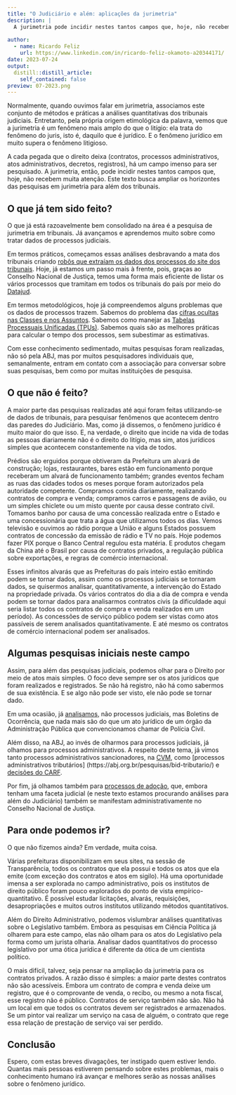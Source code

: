 ```yaml
---
title: "O Judiciário e além: aplicações da jurimetria"
description: |
  A jurimetria pode incidir nestes tantos campos que, hoje, não recebem muita atenção. Este texto busca ampliar os horizontes das pesquisas em jurimetria para além dos tribunais.
  
author:
  - name: Ricardo Feliz
    url: https://www.linkedin.com/in/ricardo-feliz-okamoto-a20344171/
date: 2023-07-24
output:
  distill::distill_article:
    self_contained: false
preview: 07-2023.png
---
```


Normalmente, quando ouvimos falar em jurimetria, associamos este conjunto de
métodos e práticas a análises quantitativas dos tribunais judiciais. Entretanto,
pela própria origem etimológica da palavra, vemos que a jurimetria é um fenômeno
mais amplo do que o litígio: ela trata do fenômeno do juris, isto é, daquilo que
é jurídico. E o fenômeno jurídico em muito supera o fenômeno litigioso. 

A cada pegada que o direito deixa (contratos, processos administrativos, atos
administrativos, decretos, registros), há um campo imenso para ser pesquisado. A
jurimetria, então, pode incidir nestes tantos campos que, hoje, não recebem
muita atenção. Este texto busca ampliar os horizontes das pesquisas em
jurimetria para além dos tribunais. 

## O que já tem sido feito?

O que já está razoavelmente bem consolidado na área é a pesquisa de jurimetria
em tribunais. Já avançamos e aprendemos muito sobre como tratar dados de
processos judiciais. 

Em termos práticos, começamos essas análises desbravando a mata dos tribunais
criando [robôs que extraíam os dados dos processos do site dos
tribunais](https://github.com/jjesusfilho/tjsp). Hoje, já estamos um passo mais
à frente, pois, graças ao Conselho Nacional de Justiça, temos uma forma mais
eficiente de listar os vários processos que tramitam em todos os tribunais do
país por meio do [Datajud](https://www.cnj.jus.br/sistemas/datajud/).  

Em termos metodológicos, hoje já compreendemos alguns problemas que os dados de
processos trazem. Sabemos do problema das [cifras ocultas nas Classes e nos
Assuntos](https://lab.abj.org.br/posts/2020-12-07-cifra-oculta/). Sabemos como
manejar as [Tabelas Processuais Unificadas
(TPUs)](https://github.com/abjur/tpur). Sabemos quais são as melhores práticas
para calcular o tempo dos processos, sem subestimar as estimativas. 

Com esse conhecimento sedimentado, muitas pesquisas foram realizadas, não só
pela ABJ, mas por muitos pesquisadores individuais que, semanalmente, entram em
contato com a associação para conversar sobre suas pesquisas, bem como por
muitas instituições de pesquisa. 

## O que não é feito?

A maior parte das pesquisas realizadas até aqui foram feitas utilizando-se de
dados de tribunais, para pesquisar fenômenos que acontecem dentro das paredes do
Judiciário. Mas, como já dissemos, o fenômeno jurídico é muito maior do que
isso. E, na verdade, o direito que incide na vida de todas as pessoas
diariamente não é o direito do litígio, mas sim, atos jurídicos simples que
acontecem constantemente na vida de todos. 

Prédios são erguidos porque obtiveram da Prefeitura um alvará de construção;
lojas, restaurantes, bares estão em funcionamento porque receberam um alvará de
funcionamento também; grandes eventos fecham as ruas das cidades todos os meses
porque foram autorizados pela autoridade competente. Compramos comida
diariamente, realizando contratos de compra e venda; compramos carros e
passagens de avião, ou um simples chiclete ou um misto quente por causa desse
contrato civil. Tomamos banho por causa de uma concessão realizada entre o
Estado e uma concessionária que trata a água que utilizamos todos os dias. Vemos
televisão e ouvimos ao rádio porque a União e alguns Estados possuem contratos
de concessão da emissão de rádio e TV no país. Hoje podemos fazer PIX porque o
Banco Central regulou esta matéria. E produtos chegam da China até o Brasil por
causa de contratos privados, a regulação pública sobre exportações, e regras de
comércio internacional. 

Esses infinitos alvarás que as Prefeituras do país inteiro estão emitindo podem
se tornar dados, assim como os processos judiciais se tornaram dados, se
quisermos analisar, quantitativamente, a intervenção do Estado na propriedade
privada. Os vários contratos do dia a dia de compra e venda podem se tornar
dados para analisarmos contratos civis (a dificuldade aqui seria listar todos os
contratos de compra e venda realizados em um período). As concessões de serviço
público podem ser vistas como atos passíveis de serem analisados
quantitativamente. E até mesmo os contratos de comércio internacional podem ser
analisados. 
 
## Algumas pesquisas iniciais neste campo

Assim, para além das pesquisas judiciais, podemos olhar para o Direito por meio
de atos mais simples. O foco deve sempre ser os atos jurídicos que foram
realizados e registrados. Se não há registro, não há como sabermos de sua
existência. E se algo não pode ser visto, ele não pode se tornar dado.

Em uma ocasião, já [analisamos](https://abj.org.br/pesquisas/drogas-stf/), não
processos judiciais, mas Boletins de Ocorrência, que nada mais são do que um ato
jurídico de um órgão da Administração Pública que convencionamos chamar de
Polícia Civil. 

Além disso, na ABJ, ao invés de olharmos para processos judiciais, já olhamos
para processos administrativos. A respeito deste tema, já vimos tanto processos
administrativos sancionadores, na [CVM](https://abj.org.br/pesquisas/obsmc/),
como [processos administrativos tributários]
(https://abj.org.br/pesquisas/bid-tributario/) e [decisões do
CARF](https://abj.org.br/pesquisas/carf/). 

Por fim, já olhamos também para [processos de
adoção](https://abj.org.br/pesquisas/adocao/), que, embora tenham uma faceta
judicial (e neste texto estamos procurando análises para além do Judiciário)
também se manifestam administrativamente no Conselho Nacional de Justiça.

## Para onde podemos ir?

O que não fizemos ainda? Em verdade, muita coisa. 

Várias prefeituras disponibilizam em seus sites, na sessão de Transparência,
todos os contratos que ela possui e todos os atos que ela emite (com exceção dos
contratos e atos em sigilo). Há uma oportunidade imensa a ser explorada no campo
administrativo, pois os institutos de direito público foram pouco explorados do
ponto de vista empírico-quantitativo. É possível estudar licitações, alvarás,
requisições, desapropriações e muitos outros institutos utilizando métodos
quantitativos. 

Além do Direito Administrativo, podemos vislumbrar análises quantitativas sobre
o Legislativo também. Embora as pesquisas em Ciência Política já olharem para
este campo, elas não olham para os atos do Legislativo pela forma como um
jurista olharia. Analisar dados quantitativos do processo legislativo por uma
ótica jurídica é diferente da ótica de um cientista político. 

O mais difícil, talvez, seja pensar na ampliação da jurimetria para os contratos
privados. A razão disso é simples: a maior parte destes contratos não são
acessíveis. Embora um contrato de compra e venda deixe um registro, que é o
comprovante de venda, o recibo, ou mesmo a nota fiscal, esse registro não é
público. Contratos de serviço também não são. Não há um local em que todos os
contratos devem ser registrados e armazenados. Se um pintor vai realizar um
serviço na casa de alguém, o contrato que rege essa relação de prestação de
serviço vai ser perdido. 

## Conclusão
Espero, com estas breves divagações, ter instigado quem estiver lendo. Quantas
mais pessoas estiverem pensando sobre estes problemas, mais o conhecimento
humano irá avançar e melhores serão as nossas análises sobre o fenômeno
jurídico. 
